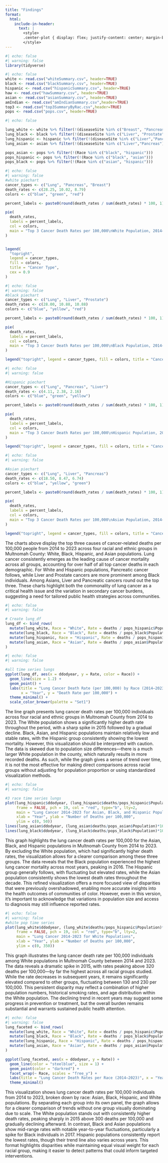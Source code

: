 ```yaml
---
title: "Findings"
format:
  html:
    include-in-header:
      text: |
        <style>
        .center-plot { display: flex; justify-content: center; margin-bottom: 20px; }
        </style>
---
```



```r
#| echo: false
#| warning: false
library(tidyverse)
```


```r
#| echo: false
white <- read.csv("whiteSummary.csv", header=TRUE)
black <- read.csv("blackSummary.csv", header=TRUE)
hispanic <- read.csv("hispanicSummary.csv", header=TRUE)
haw <- read.csv("hawSummary.csv", header=TRUE)
asian <- read.csv("asianSummary.csv", header=TRUE)
amIndian <- read.csv("amIndianSummary.csv",header=TRUE)
top3 <- read.csv("top3SummaryByRac.csv",header=TRUE)
pops <- read.csv("pops.csv", header=TRUE)
```


```r
#| echo: false

lung_white <- white %>% filter(!(diseaseSite %in% c("Breast", "Pancreas")))
lung_black <- black %>% filter(!(diseaseSite %in% c("Liver", "Prostate")))
lung_hispanic <- hispanic %>% filter(!(diseaseSite %in% c("Liver","Pancreas")))
lung_asian <- asian %>% filter(!(diseaseSite %in% c("Liver","Pancreas")))

pops_asian <- pops %>% filter(!(Race %in% c("black", "hispanic")))
pops_hispanic <- pops %>% filter(!(Race %in% c("black", "asian")))
pops_black <- pops %>% filter(!(Race %in% c("asian", "hispanic")))
```


::: {.center-plot}
```r
#| echo: false
#| warning: false
#white piechart
cancer_types <- c("Lung", "Pancreas", "Breast")
death_rates <- c(28.25, 10.02, 8.79)
colors <- c("blue", "green", "red")

percent_labels <- paste0(round(death_rates / sum(death_rates) * 100, 1), "%")

pie(
  death_rates,
  labels = percent_labels,
  col = colors,
  main = "Top 3 Cancer Death Rates per 100,000\nWhite Population, 2014–2023"
)


legend(
  "topright",
  legend = cancer_types,
  fill = colors,
  title = "Cancer Type",
  cex = 0.9
)

```
::: 

::: {.center-plot}
```r
#| echo: false
#| warning: false
#black piechart
cancer_types <- c("Lung", "Liver", "Prostate")
death_rates <- c(28.00, 10.88, 10.88)
colors <- c("blue", "yellow", "red")

percent_labels <- paste0(round(death_rates / sum(death_rates) * 100, 1), "%")

pie(
  death_rates,
  labels = percent_labels,
  col = colors,
  main = "Top 3 Cancer Death Rates per 100,000\nBlack Population, 2014–2023"
)

legend("topright", legend = cancer_types, fill = colors, title = "Cancer Type", cex = 0.9)

```
::: 

::: {.center-plot}
```r
#| echo: false
#| warning: false

#Hispanic piechart
cancer_types <- c("Lung", "Pancreas", "Liver")
death_rates <- c(4.11, 2.38, 2.16)
colors <- c("blue", "green", "yellow")

percent_labels <- paste0(round(death_rates / sum(death_rates) * 100, 1), "%")

pie(
  death_rates,
  labels = percent_labels,
  col = colors,
  main = "Top 3 Cancer Death Rates per 100,000\nHispanic Population, 2014–2023"
)

legend("topright", legend = cancer_types, fill = colors, title = "Cancer Type", cex = 0.9)

```
:::

::: {.center-plot}
```r
#| echo: false
#| warning: false

#Asian piechart
cancer_types <- c("Lung", "Liver", "Pancreas")
death_rates <- c(18.50, 8.47, 6.74)
colors <- c("blue", "yellow", "green")

percent_labels <- paste0(round(death_rates / sum(death_rates) * 100, 1), "%")

pie(
  death_rates,
  labels = percent_labels,
  col = colors,
  main = "Top 3 Cancer Death Rates per 100,000\nAsian Population, 2014–2023"
)

legend("topright", legend = cancer_types, fill = colors, title = "Cancer Type", cex = 0.9)
```
:::

The charts above display the top three causes of cancer-related deaths per 100,000 people from 2014 to 2023 across four racial and ethnic groups in Multnomah County: White, Black, Hispanic, and Asian populations. Lung cancer consistently emerges as the leading cause of cancer mortality across all groups, accounting for over half of all top cancer deaths in each demographic. For White and Hispanic populations, Pancreatic cancer follows, while Liver and Prostate cancers are more prominent among Black individuals. Among Asians, Liver and Pancreatic cancers round out the top three. These charts highlight both the commonality of lung cancer as a critical health issue and the variation in secondary cancer burdens, suggesting a need for tailored public health strategies across communities.



```r
#| echo: false
#| warning: false

# Create lung_df 
lung_df <- bind_rows(
  mutate(lung_white, Race = "White", Rate = deaths / pops_hispanic$Population * 100000),
  mutate(lung_black, Race = "Black", Rate = deaths / pops_black$Population * 100000),
  mutate(lung_hispanic, Race = "Hispanic", Rate = deaths / pops_hispanic$Population * 100000),
  mutate(lung_asian, Race = "Asian", Rate = deaths / pops_asian$Population * 100000)
)

```

::: {.center-plot}
```r
#| echo: false
#| warning: false

#all time series lungs
ggplot(lung_df, aes(x = ddodyear, y = Rate, color = Race)) +
  geom_line(size = 1.2) +
  geom_point() +
  labs(title = "Lung Cancer Death Rate (per 100,000) by Race (2014–2023)",
       x = "Year", y = "Death Rate per 100,000") +
  theme_minimal() +
  scale_color_brewer(palette = "Set1")


```
:::

The line graph presents lung cancer death rates per 100,000 individuals across four racial and ethnic groups in Multnomah County from 2014 to 2023. The White population shows a significantly higher death rate throughout the period, with a sharp spike in 2015 followed by a gradual decline. Black, Asian, and Hispanic populations maintain relatively low and stable rates, with the Hispanic group consistently showing the lowest mortality. However, this visualization should be interpreted with caution. The data is skewed due to population size differences—there is a much larger White population in the county, which naturally results in more recorded deaths. As such, while the graph gives a sense of trend over time, it is not the most effective for making direct comparisons across racial groups without adjusting for population proportion or using standardized visualization methods.


::: {.center-plot}
```r
#| echo: false
#| warning: false

#3 race time series lungs
plot(lung_hispanic$ddodyear, (lung_hispanic$deaths/pops_hispanic$Population)*100000, 
     frame = FALSE, pch = 19, col = "red", type="b", lty=2,
     main = "Lung Cancer 2014-2023 for Asian, Black, and Hispanic Populations",
     xlab = "Year", ylab = "Number of Deaths per 100,000", 
     ylim = c(0, 50))
lines(lung_asian$ddodyear, (lung_asian$deaths/pops_asian$Population)*100000, pch=18, col="blue", type="b", lty=2)
lines(lung_black$ddodyear, (lung_black$deaths/pops_black$Population)*100000, pch=22, col="green", type="b", lty=2)
```
:::

This graph highlights the lung cancer death rates per 100,000 for the Asian, Black, and Hispanic populations in Multnomah County from 2014 to 2023. By excluding the White population, which had significantly higher death rates, the visualization allows for a clearer comparison among these three groups. The data reveals that the Black population experienced the highest lung cancer mortality across most years, peaking in 2016. The Hispanic group generally follows, with fluctuating but elevated rates, while the Asian population consistently shows the lowest death rates throughout the decade. This refined visualization offers a more focused view of disparities that were previously overshadowed, enabling more accurate insights into the health outcomes of communities of color. However, even in this version, it’s important to acknowledge that variations in population size and access to diagnosis may still influence reported rates.


::: {.center-plot}
```r
#| echo: false
#| warning: false
#white pop time series
plot(lung_white$ddodyear, (lung_white$deaths/pops_hispanic$Population)*100000, 
     frame = FALSE, pch = 19, col = "red", type="b", lty=2,
     main = "Lung Cancer 2014-2023 for White Populations",
     xlab = "Year", ylab = "Number of Deaths per 100,000", 
     ylim = c(0, 350))
```
:::

This graph illustrates the lung cancer death rate per 100,000 individuals among White populations in Multnomah County between 2014 and 2023. The data reveals a dramatic spike in 2015, with rates peaking above 320 deaths per 100,000—by far the highest across all racial groups studied. While the rate decreases in subsequent years, it remains significantly elevated compared to other groups, fluctuating between 130 and 230 per 100,000. This persistent disparity may reflect a combination of higher population numbers, historical smoking rates, and age distribution within the White population. The declining trend in recent years may suggest some progress in prevention or treatment, but the overall burden remains substantial and warrants sustained public health attention.


::: {.center-plot}
```r
#| echo: false
#| warning: false
lung_faceted <- bind_rows(
  mutate(lung_white, Race = "White", Rate = deaths / pops_hispanic$Population * 100000),
  mutate(lung_black, Race = "Black", Rate = deaths / pops_black$Population * 100000),
  mutate(lung_hispanic, Race = "Hispanic", Rate = deaths / pops_hispanic$Population * 100000),
  mutate(lung_asian, Race = "Asian", Rate = deaths / pops_asian$Population * 100000)
)

ggplot(lung_faceted, aes(x = ddodyear, y = Rate)) +
  geom_line(color = "steelblue", size = 1) +
  geom_point(color = "darkred") +
  facet_wrap(~ Race, scales = "free_y") +
  labs(title = "Lung Cancer Death Rates per Race (2014–2023)", x = "Year", y = "Death Rate per 100,000") +
  theme_minimal()

```
:::

This visualization shows lung cancer death rates per 100,000 individuals from 2014 to 2023, broken down by race: Asian, Black, Hispanic, and White populations. By separating each group into its own panel, the graph allows for a clearer comparison of trends without one group visually dominating due to scale. The White population stands out with consistently higher death rates, peaking sharply in 2015 above 300 deaths per 100,000 and gradually declining afterward. In contrast, Black and Asian populations show mid-range rates with notable year-to-year fluctuations, particularly a spike for Black individuals in 2017. Hispanic populations consistently report the lowest rates, though their trend line also varies across years. This format highlights disparities while maintaining equal visual weight for each racial group, making it easier to detect patterns that could inform targeted interventions.
